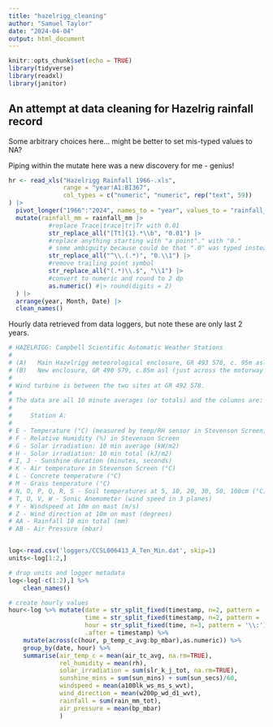 ```yaml
---
title: "hazelrigg_cleaning"
author: "Samuel Taylor"
date: "2024-04-04"
output: html_document
---
```


```r
knitr::opts_chunk$set(echo = TRUE)
library(tidyverse)
library(readxl)
library(janitor)
```

## An attempt at data cleaning for Hazelrig rainfall record

Some arbitrary choices here... might be better to set mis-typed values to NA?

Piping within the mutate here was a new discovery for me - genius!

```r
hr <- read_xls("Hazelrigg Rainfall 1966-.xls",
               range = "year!A1:BI367",
               col_types = c("numeric", "numeric", rep("text", 59))
) |>
  pivot_longer("1966":"2024", names_to = "year", values_to = "rainfall_mm") |>
  mutate(rainfall_mm = rainfall_mm |>
           #replace Trace|trace|tr|Tr with 0.01
           str_replace_all("[Tt]{1}.*\\b", "0.01") |>
           #replace anything starting with "a point"." with "0."
           # some ambiguity because could be that ".0" was typed instead of "0."
           str_replace_all("^\\.(.*)", "0.\\1") |>
           #remove trailing point symbol
           str_replace_all("(.*)\\.$", "\\1") |>
           #convert to numeric and round to 2 dp
           as.numeric() #|> round(digits = 2)
  ) |>
  arrange(year, Month, Date) |>
  clean_names()

```

Hourly data retrieved from data loggers, but note these are only last 2 years.

```r
# HAZELRIGG: Campbell Scientific Automatic Weather Stations
# 
# (A)	Main Hazelrigg meteorological enclosure, GR 493 578, c. 95m asl.
# (B)	New enclosure, GR 490 579, c.85m asl (just across the motorway from the N end of Campus).
# 
# Wind turbine is between the two sites at GR 492 578.
# 
# The data are all 10 minute averages (or totals) and the columns are:
#     
#     Station A:
#     
# E - Temperature (°C) (measured by temp/RH sensor in Stevenson Screen)
# F - Relative Humidity (%) in Stevenson Screen
# G - Solar irradiation: 10 min average (kW/m2)
# H - Solar irradiation: 10 min total (kJ/m2)
# I, J - Sunshine duration (minutes, seconds)
# K - Air temperature in Stevenson Screen (°C)
# L - Concrete temperature (°C)
# M - Grass temperature (°C)
# N, O, P, Q, R, S - Soil temperatures at 5, 10, 20, 30, 50, 100cm (°C)
# T, U, V, W - Sonic Anemometer (wind speed in 3 planes)
# Y - Windspeed at 10m on mast (m/s)
# Z - Wind direction at 10m on mast (degrees)
# AA - Rainfall 10 min total (mm)
# AB - Air Pressure (mbar)


log<-read.csv('loggers/CCSL006413_A_Ten_Min.dat', skip=1)
units<-log[1:2,]

# drop units and logger metadata
log<-log[-c(1:2),] %>% 
    clean_names()

# create hourly values
hour<-log %>% mutate(date = str_split_fixed(timestamp, n=2, pattern = ' ')[,1],
                     time = str_split_fixed(timestamp, n=2, pattern = ' ')[,2],
                     hour = str_split_fixed(time, n=3, pattern = '\\:')[,1],
                     .after = timestamp) %>%
    mutate(across(c(hour, p_temp_c_avg:bp_mbar),as.numeric)) %>% 
    group_by(date, hour) %>% 
    summarise(air_temp_c = mean(air_tc_avg, na.rm=TRUE),
              rel_humidity = mean(rh),
              solar_irradiation = sum(slr_k_j_tot, na.rm=TRUE),
              sunshine_mins = sum(sun_mins) + sum(sun_secs)/60,
              windspeed = mean(a100lk_ws_ms_s_wvt),
              wind_direction = mean(w200p_wd_d1_wvt),
              rainfall = sum(rain_mm_tot),
              air_pressure = mean(bp_mbar)
              )
```



